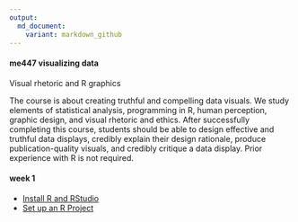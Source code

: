 ```yaml
---
output:
  md_document:
    variant: markdown_github
---
```


#### me447 visualizing data

Visual rhetoric and R graphics

The course is about creating truthful and compelling data visuals. We study elements of statistical analysis, programming in R, human perception, graphic design, and visual rhetoric and ethics. After successfully completing this course, students should be able to design effective and truthful data displays, credibly explain their design rationale, produce publication-quality visuals, and credibly critique a data display. Prior experience with R is not required.

#### week 1

- [Install R and RStudio](week-01/install_R.md) 
- [Set up an R Project](week-01/setup_R_project.md) 



